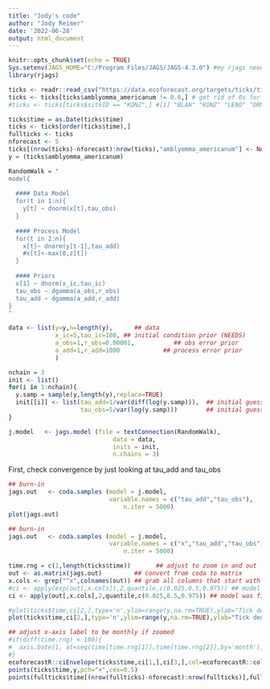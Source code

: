 ```yaml
---
title: "Jody's code"
author: "Jody Reimer"
date: '2022-06-28'
output: html_document
---
```


```r
knitr::opts_chunk$set(echo = TRUE)
Sys.setenv(JAGS_HOME="C:/Program Files/JAGS/JAGS-4.3.0") #my rjags needs this for some reason to find it
library(rjags)
```

```r
ticks <- readr::read_csv("https://data.ecoforecast.org/targets/ticks/ticks-targets.csv.gz", guess_max = 1e6)
ticks <- ticks[ticks$amblyomma_americanum != 0.0,] # get rid of 0s for now
#ticks <- ticks[ticks$siteID == "KONZ",] #[1] "BLAN" "KONZ" "LENO" "ORNL" "OSBS" "SCBI" "SERC" "TALL" "UKFS"

ticks$time = as.Date(ticks$time)
ticks <- ticks[order(ticks$time),]
fullticks <- ticks
nforecast <- 5
ticks[(nrow(ticks)-nforecast):nrow(ticks),"amblyomma_americanum"] <- NA
y = (ticks$amblyomma_americanum)

```

```r
RandomWalk = "
model{
  
  #### Data Model
  for(t in 1:n){
    y[t] ~ dnorm(x[t],tau_obs)
  }
  
  #### Process Model
  for(t in 2:n){
    x[t]~ dnorm(y[t-1],tau_add)
    #x[t]<-max(0,z[t])
  }
  
  #### Priors
  x[1] ~ dnorm(x_ic,tau_ic)
  tau_obs ~ dgamma(a_obs,r_obs)
  tau_add ~ dgamma(a_add,r_add)
}
"
```

```r
data <- list(y=y,n=length(y),      ## data
             x_ic=5,tau_ic=100, ## initial condition prior (NEEDS)
             a_obs=1,r_obs=0.00001,           ## obs error prior
             a_add=1,r_add=1000            ## process error prior
             )
```

```r
nchain = 3
init <- list()
for(i in 1:nchain){
  y.samp = sample(y,length(y),replace=TRUE)
  init[[i]] <- list(tau_add=1/var(diff(log(y.samp))),  ## initial guess on process precision
                    tau_obs=5/var(log(y.samp)))        ## initial guess on obs precision
}
```

```r
j.model   <- jags.model (file = textConnection(RandomWalk),
                             data = data,
                             inits = init,
                             n.chains = 3)
```
First, check convergence by just looking at tau_add and tau_obs
```r
## burn-in
jags.out   <- coda.samples (model = j.model,
                            variable.names = c("tau_add","tau_obs"),
                                n.iter = 5000)
plot(jags.out)
```
```r
## burn-in
jags.out   <- coda.samples (model = j.model,
                            variable.names = c("x","tau_add","tau_obs"),
                                n.iter = 5000)
```

```r
time.rng = c(1,length(ticks$time))       ## adjust to zoom in and out
out <- as.matrix(jags.out)         ## convert from coda to matrix  
x.cols <- grep("^x",colnames(out)) ## grab all columns that start with the letter x
#ci <- apply(exp(out[,x.cols]),2,quantile,c(0.025,0.5,0.975)) ## model was fit on log scale
ci <- apply(out[,x.cols],2,quantile,c(0.025,0.5,0.975)) ## model was fit on log scale

#plot(ticks$time,ci[2,],type='n',ylim=range(y,na.rm=TRUE),ylab="Tick density",log='y',xlim=ticks$time[time.rng])
plot(ticks$time,ci[2,],type='n',ylim=range(y,na.rm=TRUE),ylab="Tick density",xlim=ticks$time[time.rng])

## adjust x-axis label to be monthly if zoomed
#if(diff(time.rng) < 100){ 
#  axis.Date(1, at=seq(time[time.rng[1]],time[time.rng[2]],by='month'), format = "%Y-%m")
#}
ecoforecastR::ciEnvelope(ticks$time,ci[1,],ci[3,],col=ecoforecastR::col.alpha("lightBlue",0.75))
points(ticks$time,y,pch="+",cex=0.5)
points(fullticks$time[(nrow(fullticks)-nforecast):nrow(fullticks)],fullticks$amblyomma_americanum[(nrow(fullticks)-nforecast):nrow(fullticks)],pch="o",cex=0.5,col="red")
```

